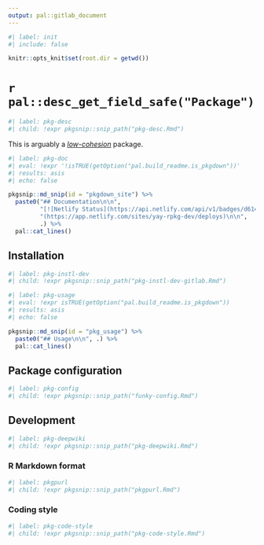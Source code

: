 ```yaml
---
output: pal::gitlab_document
---
```


```r
#| label: init
#| include: false

knitr::opts_knit$set(root.dir = getwd())
```

# `r pal::desc_get_field_safe("Package")`

```r
#| label: pkg-desc
#| child: !expr pkgsnip::snip_path("pkg-desc.Rmd")
```

This is arguably a [*low-cohesion*](https://en.wikipedia.org/wiki/Cohesion_(computer_science)) package.

```r
#| label: pkg-doc
#| eval: !expr '!isTRUE(getOption("pal.build_readme.is_pkgdown"))'
#| results: asis
#| echo: false

pkgsnip::md_snip(id = "pkgdown_site") %>%
  paste0("## Documentation\n\n",
         "[![Netlify Status](https://api.netlify.com/api/v1/badges/d6148c7f-0c73-4b79-9c8d-54a5a25e98f9/deploy-status)]",
         "(https://app.netlify.com/sites/yay-rpkg-dev/deploys)\n\n",
         .) %>%
  pal::cat_lines()
```

## Installation

```r
#| label: pkg-instl-dev
#| child: !expr pkgsnip::snip_path("pkg-instl-dev-gitlab.Rmd")
```

```r
#| label: pkg-usage
#| eval: !expr isTRUE(getOption("pal.build_readme.is_pkgdown"))
#| results: asis
#| echo: false

pkgsnip::md_snip(id = "pkg_usage") %>%
  paste0("## Usage\n\n", .) %>%
  pal::cat_lines()
```

## Package configuration

```r
#| label: pkg-config
#| child: !expr pkgsnip::snip_path("funky-config.Rmd")
```

## Development

```r
#| label: pkg-deepwiki
#| child: !expr pkgsnip::snip_path("pkg-deepwiki.Rmd")
```

### R Markdown format

```r
#| label: pkgpurl
#| child: !expr pkgsnip::snip_path("pkgpurl.Rmd")
```

### Coding style

```r
#| label: pkg-code-style
#| child: !expr pkgsnip::snip_path("pkg-code-style.Rmd")
```
